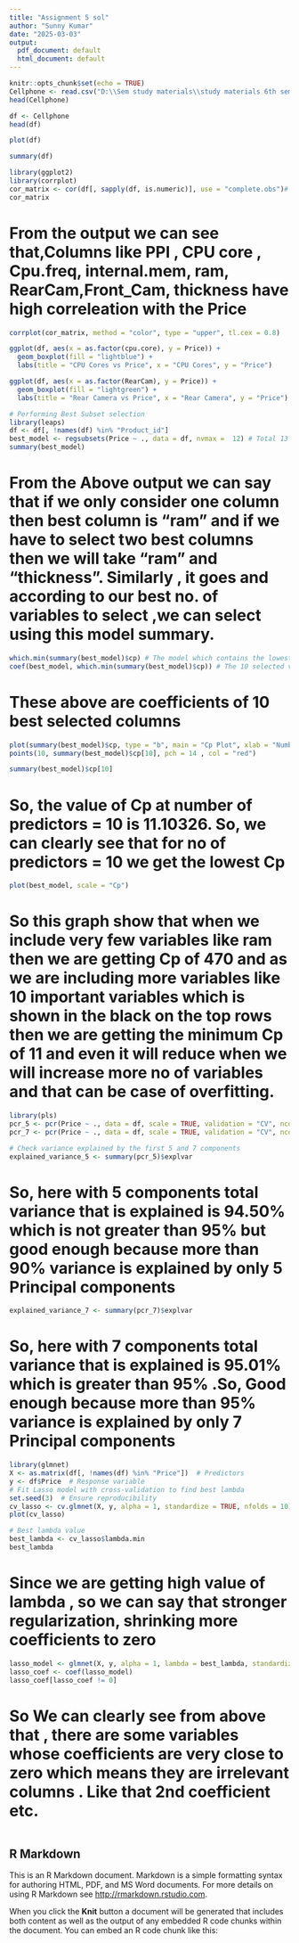 ```yaml
---
title: "Assignment 5 sol"
author: "Sunny Kumar"
date: "2025-03-03"
output:
  pdf_document: default
  html_document: default
---
```


```r
knitr::opts_chunk$set(echo = TRUE)
Cellphone <- read.csv("D:\\Sem study materials\\study materials 6th sem\\Study materials by me\\Statistical Learning Lab\\6th lab\\Phone-price\\Cellphone.csv")
head(Cellphone)
```

```r
df <- Cellphone
head(df)
```
```r
plot(df)
```
```r
summary(df)

```
```r
library(ggplot2)
library(corrplot)
cor_matrix <- cor(df[, sapply(df, is.numeric)], use = "complete.obs")# Correlation matrix
cor_matrix

```
# From the output we can see that,Columns like  PPI , CPU core , Cpu.freq, internal.mem, ram, RearCam,Front_Cam, thickness have high correleation with the Price
```r
corrplot(cor_matrix, method = "color", type = "upper", tl.cex = 0.8)
```
```r
ggplot(df, aes(x = as.factor(cpu.core), y = Price)) + 
  geom_boxplot(fill = "lightblue") + 
  labs(title = "CPU Cores vs Price", x = "CPU Cores", y = "Price")
```
```r
ggplot(df, aes(x = as.factor(RearCam), y = Price)) + 
  geom_boxplot(fill = "lightgreen") + 
  labs(title = "Rear Camera vs Price", x = "Rear Camera", y = "Price")
```
```r
# Performing Best Subset selection 
library(leaps)
df <- df[, !names(df) %in% "Product_id"]
best_model <- regsubsets(Price ~ ., data = df, nvmax =  12) # Total 13 cols , taking all cols
summary(best_model)
```
# From the Above output we can say that if we only consider one column then best column is "ram" and if we have to select two best columns then we will take "ram" and "thickness". Similarly , it goes and according to our best no. of variables to select ,we can select using this model summary.

```r
which.min(summary(best_model)$cp) # The model which contains the lowest cp variables
coef(best_model, which.min(summary(best_model)$cp)) # The 10 selected variables  coefficients

```
# These above are coefficients of 10 best selected columns
```r
plot(summary(best_model)$cp, type = "b", main = "Cp Plot", xlab = "Number of Predictors", ylab = "Cp")
points(10, summary(best_model)$cp[10], pch = 14 , col = "red")
```
```r
summary(best_model)$cp[10]
```
# So, the value of Cp at number of predictors = 10 is 11.10326. So, we can clearly see that for no of predictors = 10 we get the lowest Cp 
```r
plot(best_model, scale = "Cp")
```
# So this graph show that when we include very few variables like ram then we are getting Cp of 470 and as we are including more variables like 10 important variables which is shown in the black on the top rows then we are getting the minimum Cp of 11 and even it will reduce when we will increase more no of variables and that can be case of overfitting.
```r
library(pls)
pcr_5 <- pcr(Price ~ ., data = df, scale = TRUE, validation = "CV", ncomp = 5)
pcr_7 <- pcr(Price ~ ., data = df, scale = TRUE, validation = "CV", ncomp = 7)

# Check variance explained by the first 5 and 7 components
explained_variance_5 <- summary(pcr_5)$explvar
```
# So, here with 5 components total variance that is explained is 94.50% which is not greater than 95% but good enough because more than 90% variance is explained by only 5 Principal components
```r
explained_variance_7 <- summary(pcr_7)$explvar
```
# So, here with 7 components total variance that is explained is 95.01% which is greater than 95% .So, Good enough because more than 95% variance is explained by only 7 Principal components
```r
library(glmnet)
X <- as.matrix(df[, !names(df) %in% "Price"])  # Predictors
y <- df$Price  # Response variable
# Fit Lasso model with cross-validation to find best lambda
set.seed(3)  # Ensure reproducibility
cv_lasso <- cv.glmnet(X, y, alpha = 1, standardize = TRUE, nfolds = 10)
plot(cv_lasso)
```
```r
# Best lambda value
best_lambda <- cv_lasso$lambda.min
best_lambda
```
# Since we are getting high value of lambda , so we can say that stronger regularization, shrinking more coefficients to zero 
```r
lasso_model <- glmnet(X, y, alpha = 1, lambda = best_lambda, standardize = TRUE)
lasso_coef <- coef(lasso_model)
lasso_coef[lasso_coef != 0]
```
# So We can clearly see from above that , there are some variables whose coefficients are very close to zero which means they are irrelevant columns . Like that 2nd coefficient etc.
```r

```
## R Markdown

This is an R Markdown document. Markdown is a simple formatting syntax for authoring HTML, PDF, and MS Word documents. For more details on using R Markdown see <http://rmarkdown.rstudio.com>.

When you click the **Knit** button a document will be generated that includes both content as well as the output of any embedded R code chunks within the document. You can embed an R code chunk like this:


